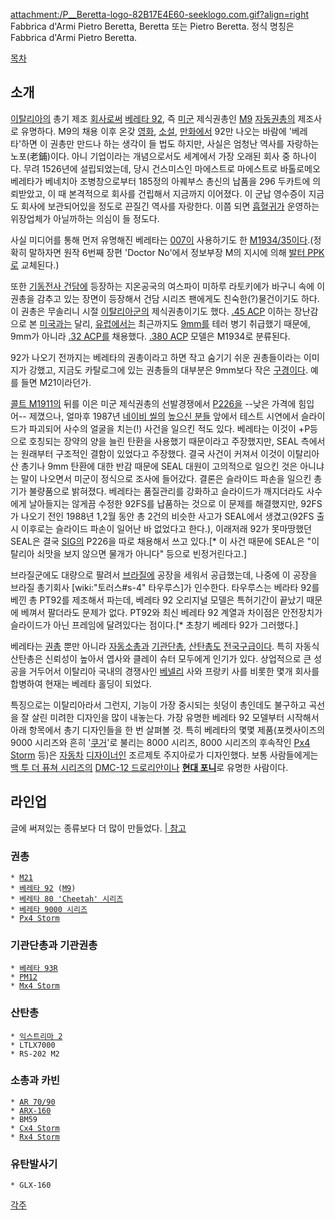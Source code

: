 attachment:/P__Beretta-logo-82B17E4E60-seeklogo.com.gif?align=right
Fabbrica d'Armi Pietro Beretta, Beretta 또는 Pietro Beretta.
정식 명칭은 Fabbrica d'Armi Pietro Beretta.

[[목차]]

== 소개 ==
[[이탈리아]]의 총기 제조 [[회사]]로써 [[베레타 92]], 즉 [[미군]] 제식권총인 [[M9]] [[자동권총]]의 제조사로 유명하다. M9의 채용 이후 온갖 [[영화]], [[소설]], [[만화]]에서 92만 나오는 바람에 '베레타'하면 이 권총만 만드나 하는 생각이 들 법도 하지만, 사실은 엄청난 역사를 자랑하는 노포(老鋪)이다. 아니 기업이라는 개념으로서도 세계에서 가장 오래된 회사 중 하나이다. 무려 1526년에 설립되었는데, 당시 건스미스인 마에스트로 마에스트로 바톨로메오 베레타가 베네치아 조병창으로부터 185정의 아퀘부스 총신의 납품을 296 두카트에 의뢰받았고, 이 때 본격적으로 회사를 건립해서 지금까지 이어졌다. 이 군납 영수증이 지금도 회사에 보관되어있을 정도로 끈질긴 역사를 자랑한다. 이쯤 되면 [[흡혈귀]]가 운영하는 위장업체가 아닐까하는 의심이 들 정도다.

사실 미디어를 통해 먼저 유명해진 베레타는 [[007]]이 사용하기도 한 [[M1934/35]]이다.(정확히 말하자면 원작 6번째 장편 'Doctor No'에서 정보부장 M의 지시에 의해 [[발터 PPK]]로 교체된다.)

또한 [[기동전사 건담]]에 등장하는 지온공국의 여스파이 미하루 라토키에가 바구니 속에 이 권총을 감추고 있는 장면이 등장해서 건담 시리즈 팬에게도 친숙한(?)물건이기도 하다. 이 권총은 무솔리니 시절 [[이탈리아군]]의 제식권총이기도 했다. [[.45 ACP]] 이하는 장난감으로 본 [[미국]]과는 달리, [[유럽]]에서는 최근까지도 [[9mm]]를 테러 병기 취급했기 때문에, 9mm가 아니라 [[.32 ACP]]를 채용했다. [[.380 ACP]] 모델은 M1934로 분류된다.

92가 나오기 전까지는 베레타의 권총이라고 하면 작고 숨기기 쉬운 권총들이라는 이미지가 강했고, 지금도 카탈로그에 있는 권총들의 대부분은 9mm보다 작은 [[구경]]이다. 예를 들면 M21이라던가.

[[콜트 M1911]]의 뒤를 이은 미군 제식권총의 선발경쟁에서 [[P226]]을 --낮은 가격에 힘입어-- 제꼈으나, 얼마후 1987년 [[네이비 씰]]의 [[높으신 분들]] 앞에서 테스트 시연에서 슬라이드가 파괴되어 사수의 얼굴을 치는(!) 사건을 일으킨 적도 있다. 베레타는 이것이 +P등으로 호칭되는 장약의 양을 늘린 탄환을 사용했기 때문이라고 주장했지만, SEAL 측에서는 원래부터 구조적인 결함이 있었다고 주장했다. 결국 사건이 커져서 이것이 이탈리아산 총기나 9mm 탄환에 대한 반감 때문에 SEAL 대원이 고의적으로 일으킨 것은 아니냐는 말이 나오면서 미군이 정식으로 조사에 들어갔다. 결론은 슬라이드 파손을 일으킨 총기가 불량품으로 밝혀졌다. 베레타는 품질관리를 강화하고 슬라이드가 깨지더라도 사수에게 날아들지는 않게끔 수정한 92FS를 납품하는 것으로 이 문제를 해결했지만, 92FS가 나오기 전인 1988년 1,2월 동안 총 2건의 비슷한 사고가 SEAL에서 생겼고(92FS 출시 이후로는 슬라이드 파손이 일어난 바 없었다고 한다.), 이래저래 92가 못마땅했던 SEAL은 결국 [[SIG]]의 P226을 따로 채용해서 쓰고 있다.[* 이 사건 때문에 SEAL은 "이탈리아 쇠맛을 보지 않으면 물개가 아니다" 등으로 빈정거린다고.]

브라질군에도 대량으로 팔려서 [[브라질]]에 공장을 세워서 공급했는데, 나중에 이 공장을 브라질 총기회사 [wiki:"토러스#s-4" 타우루스]가 인수한다. 타우루스는 베라타 92를 베낀 총 PT92를 제조해서 파는데, 베레타 92 오리지널 모델은 특허기간이 끝났기 때문에 베껴서 팔더라도 문제가 없다. PT92와 최신 베레타 92 계열과 차이점은 안전장치가 슬라이드가 아닌 프레임에 달려있다는 점이다.[* 초창기 베레타 92가 그러했다.]

베레타는 [[권총]] 뿐만 아니라 [[자동소총]]과 [[기관단총]], [[산탄총]]도 [[전국구]]급이다. 특히 자동식 산탄총은 신뢰성이 높아서 엽사와 클레이 슈터 모두에게 인기가 있다. 상업적으로 큰 성공을 거두어서 이탈리아 국내의 경쟁사인 [[베넬리]] 사와 프랑키 사를 비롯한 몇개 회사를 합병하여 현재는 베레타 홀딩이 되었다.

특징으로는 이탈리아라서 그런지, 기능이 가장 중시되는 쇳덩이 총인데도 불구하고 곡선을 잘 살린 미려한 디자인을 많이 내놓는다. 가장 유명한 베레타 92 모델부터 시작해서 아래 항목에서 총기 디자인들을 한 번 살펴볼 것. 특히 베레타의 몇몇 제품(포켓사이즈의 9000 시리즈와 흔히 '[[쿠거]]'로 불리는 8000 시리즈, 8000 시리즈의 후속작인 [[Px4 Storm]] 등)은 [[자동차]] [[디자이너]]인 조르제토 주지아로가 디자인했다. 보통 사람들에게는 [[백 투 더 퓨쳐 시리즈]]의 [[DMC-12 드로리안]]이나 '''[[현대 포니]]'''로 유명한 사람이다.
== 라인업 ==
글에 써져있는 종류보다 더 많이 만들었다.
[http://www.imfdb.org/wiki/Beretta | 참고]
=== 권총 ===
 * [[M21]]
 * [[베레타 92]] ([[M9]])
 * [[베레타 80 'Cheetah' 시리즈]]
 * [[베레타 9000 시리즈]]
 * [[Px4 Storm]]

=== 기관단총과 기관권총 ===
 * [[베레타 93R]]
 * [[PM12]]
 * [[Mx4 Storm]]

=== 산탄총 ===
 * [[익스트리마 2]]
 * LTLX7000
 * RS-202 M2
 
=== 소총과 카빈 ===
 * [[AR 70/90]]
 * [[ARX-160]]
 * BM59
 * [[Cx4 Storm]]
 * [[Rx4 Storm]]

=== 유탄발사기 ===
 * GLX-160

[[각주]]
